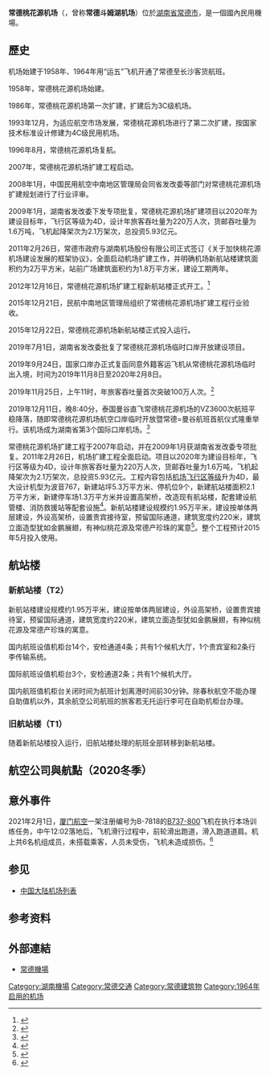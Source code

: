 {{noteTA
|G1 = Airport
|G2 = Unit
}}
{{Infobox airport
| name         = 常德桃花源机场
| nativename   = <small>Changde Taohuayuan Airport</small>
| image        = 
| image-width  = 
| caption      = 
| IATA         = CGD
| ICAO         = ZGCD
| type         = 民用
| operator     = 湖南省机場管理集團有限公司
| city-served  = [[常德市|常德]]
| location     = {{CHN}}[[湖南省|湖南省]][[常德市|常德市]]
| opened       = {{start date|1964}}
| closed       = <!-- {{end date|YYYY|MM|DD}} -->
| passenger_services_ceased = <!-- {{end date|YYYY|MM|DD}} -->
| elevation-m  = 
| metric-elev  = yes
| coordinates  = {{Coord|28|55|08|N|111|38|24|E|type:airport_region:CN|display=inline,title}}
| latd  =  28 | latm  = 55 | lats  = 08 | latNS  = N
| longd = 111 | longm = 38 | longs = 24 | longEW = E
| coordinates_region     = CN-43
| website                = {{URL|http://cda.hnjcjt.com/}}
| pushpin_map            = China
| pushpin_mapsize        = 220
| pushpin_map_caption    = 機場在中國的位置
| pushpin_label          = CGD/ZGCD
| pushpin_label_position = left
| r1-number    = 02/20
| r1-length-m  = 2,600
| r1-surface   = 混凝土
| metric-rwy   = yes
| stat-year    = 2018
| stat1-header = 客運量
| stat1-data   = 726,357 人次
| stat2-header = 貨運量
| stat2-data   = 609.7 公噸
| stat3-header = 起降架次
| stat3-data   = 83,942 架次
| footnotes    = 參考資料：中國民用航空局<ref>{{Cite web |url=http://www.caac.gov.cn/XXGK/XXGK/TJSJ/201603/t20160331_30105.html |title=2015年全国机场生产统计公报 |accessdate=2015-07-09 |date=2016-03-31 |archive-url=https://web.archive.org/web/20160423230847/http://www.caac.gov.cn/XXGK/XXGK/TJSJ/201603/t20160331_30105.html |archive-date=2016-04-23 |dead-url=yes }}</ref>
}}

'''常德桃花源机场'''（{{airport codes|CGD|ZGCD}}，曾称'''常德斗姆湖机场'''）位於[[湖南省|湖南省]][[常德市|常德市]]，是一個國內民用機場。

== 歷史 ==
机场始建于1958年、1964年用“运五”飞机开通了常德至长沙客货航班。

1958年，常德桃花源机场始建。

1986年，常德桃花源机场第一次扩建，扩建后为3C级机场。

1993年12月，为适应航空市场发展，常德桃花源机场进行了第二次扩建，按国家技术标准设计修建为4C级民用机场。

1996年8月，常德桃花源机场复航。

2007年，常德桃花源机场扩建工程启动。

2008年1月，中国民用航空中南地区管理局会同省发改委等部门对常德桃花源机场扩建规划进行了行业评审。

2009年1月，湖南省发改委下发专项批复，常德桃花源机场扩建项目以2020年为建设目标年，飞行区等级为4D，设计年旅客吞吐量为220万人次，货邮吞吐量为1.6万吨，飞机起降架次为2.1万架次，总投资5.93亿元。

2011年2月26日，常德市政府与湖南机场股份有限公司正式签订《关于加快桃花源机场建设发展的框架协议》，全面启动机场扩建工作，并明确机场新航站楼建筑面积约为2万平方米，站前广场建筑面积约为1.8万平方米，建设工期两年。

2012年12月16日，常德桃花源机场扩建工程新航站楼正式开工。<ref>{{Cite web |url=http://news.carnoc.com/list/199/199329.html |title=常德桃花源机场新航站楼暨站前广场破土动工 |access-date=2015-01-09 |archive-date=2020-11-16 |archive-url=https://web.archive.org/web/20201116132140/http://news.carnoc.com/list/199/199329.html }}</ref>

2015年12月21日，民航中南地区管理局组织了常德桃花源机场扩建工程行业验收。

2015年12月22日，常德桃花源机场新航站楼正式投入运行。

2019年7月1日，湖南省发改委批复了常德桃花源机场临时口岸开放建设项目。

2019年9月24日，国家口岸办正式复函同意外籍客运飞机从常德桃花源机场临时出入境，时间为2019年11月8日至2020年2月8日。

2019年11月25日，上午11时，年旅客吞吐量首次突破100万人次。<ref>{{Cite web |url=http://www.hn.xinhuanet.com/2019-11/26/c_1125275296.htm |title=常德桃花源机场年旅客吞吐量突破100万人次 |access-date=2019-12-17 |archive-date=2022-04-06 |archive-url=https://web.archive.org/web/20220406230841/http://www.hn.xinhuanet.com/2019-11/26/c_1125275296.htm }}</ref>

2019年12月11日，晚8:40分，泰国曼谷直飞常德桃花源机场的VZ3600次航班平稳降落，随即常德桃花源机场航空口岸临时开放暨常德=曼谷航班首航仪式隆重举行。该机场成为湖南省第3个国际口岸机场。<ref>{{Cite web |url=http://caacnews.com.cn/1/5/201912/t20191212_1287456.html |title=常德机场开通首条国际航线“常德=曼谷” |access-date=2019-12-17 |archive-date=2021-01-17 |archive-url=https://web.archive.org/web/20210117004511/http://caacnews.com.cn/1/5/201912/t20191212_1287456.html }}</ref>

常德桃花源机场扩建工程于2007年启动，并在2009年1月获湖南省发改委专项批复。2011年2月26日，机场扩建工程全面启动。项目以2020年为建设目标年，飞行区等级为4D，设计年旅客吞吐量为220万人次，货邮吞吐量为1.6万吨，飞机起降架次为2.1万架次，总投资5.93亿元。工程内容包括[[机场飞行区等级|机场飞行区等级]]升为4D，最大设计机型为波音767，新建站坪5.3万平方米、停机位9个，新建航站楼面积2.1万平方米，新建停车场1.3万平方米并设置高架桥，改造现有航站楼，配套建设航管楼、消防救援站等配套设施<ref>{{Cite web |url=http://news.carnoc.com/list/303/303712.html |title=常德机场新航站楼5月投用 本期建设9个停机位 |access-date=2015-01-09 |archive-date=2020-11-16 |archive-url=https://web.archive.org/web/20201116132238/http://news.carnoc.com/list/303/303712.html }}</ref>。新航站楼建设规模约1.95万平米，建设按单体两层建设，外设高架桥，设置贵宾接待室，预留国际通道，建筑宽度约220米，建筑立面造型犹如金鹏展翅，有神似桃花源及常德产珍珠的寓意<ref>{{Cite web |url=http://news.carnoc.com/list/193/193151.html |title=常德机场航站区设计方案通过审查　近期开工 |access-date=2015-01-09 |archive-date=2020-11-16 |archive-url=https://web.archive.org/web/20201116132215/http://news.carnoc.com/list/193/193151.html }}</ref>。整个工程预计2015年5月投入使用。

== 航站楼 ==
=== 新航站楼（T2） ===
新航站楼建设规模约1.95万平米，建设按单体两层建设，外设高架桥，设置贵宾接待室，预留国际通道，建筑宽度约220米，建筑立面造型犹如金鹏展翅，有神似桃花源及常德产珍珠的寓意。

国内航班设值机柜台14个，安检通道4条；共有1个候机大厅，1个贵宾室和2条行李传输系统。

国际航班设值机柜台3个，安检通道2条；共有1个候机大厅。

国内航班值机柜台关闭时间为航班计划离港时间前30分钟。除春秋航空不能办理自助值机以外，其余航空公司航班的旅客若无托运行李可在自助机柜台办理。
=== 旧航站楼（T1） ===
随着新航站楼投入运行，旧航站楼处理的航班全部转移到新航站楼。
== 航空公司與航點（2020冬季） ==
{{Airport-dest-list
| {{flagicon|PRC}} [[中國南方航空|中國南方航空]]（CZ）| [[北京大兴国际机场|北京/大兴]]、[[深圳宝安国际机场|深圳]]、[[广州白云国际机场|广州]]、[[珠海金湾机场|珠海]]、[[济南遥墙国际机场|济南]]
| {{flagicon|PRC}} [[北部湾航空|北部湾航空]]（GX）| [[南宁吴圩国际机场|南寧]]、[[海口美兰国际机场|海口]]、[[天津滨海国际机场|天津]]、[[西安咸阳国际机场|西安]]
| {{flagicon|PRC}} [[春秋航空|春秋航空]]（9C）| [[上海虹桥国际机场|上海虹桥]]、[[上海浦东国际机场|上海浦东]]、[[北海福成机场|北海]]、[[昆明长水国际机场|昆明]]、[[宁波栎社国际机场|宁波]]
| {{flagicon|PRC}} [[华夏航空|华夏航空]]（G5） | [[重庆江北国际机场|重庆/江北]]、[[泉州晋江国际机场|泉州]]、[[温州龙湾国际机场|温州]]
| {{flagicon|PRC}} [[中国东方航空|东方航空]]（MU） | [[成都双流国际机场|成都/双流]]、[[杭州萧山国际机场|杭州]]
| {{flagicon|PRC}} [[吉祥航空|吉祥航空]]（HO） | [[南京禄口国际机场|南京]]、[[惠州机场|惠州]]
| {{flagicon|THA}} [[泰國越捷航空|泰國越捷航空]]（VZ） | [[素万那普国际机场|曼谷/素万那普]]（2019.12-2020.2）

}}
== 意外事件 ==
2021年2月1日，[[厦门航空|厦门航空]]一架注册编号为B-7818的[[波音737|B737-800]]飞机在执行本场训练任务，中午12:02落地后，飞机滑行过程中，前轮滑出跑道，滑入跑道道肩。机上共6名机组成员，未搭载乘客，人员未受伤，飞机未造成损伤。<ref>{{Cite web |url=https://m.weibo.cn/detail/4599817139390579 |title=厦门航空微博：2月1日，厦门航空B737-800飞机在湖南常德机场执行本场训练任务…… |access-date=2021-02-01 |archive-date=2022-03-31 |archive-url=https://web.archive.org/web/20220331055533/https://m.weibo.cn/detail/4599817139390579 }}</ref>

== 参见 ==
*[[中国大陆机场列表|中国大陆机场列表]]

== 参考资料 ==
{{reflist}}

== 外部連結 ==
* [https://web.archive.org/web/20160921083536/http://cda.hnjcjt.com/ 常德機場]{{zh-cn}}

{{中华人民共和国机场}}

[[Category:湖南機場|Category:湖南機場]]
[[Category:常德交通|Category:常德交通]]
[[Category:常德建筑物|Category:常德建筑物]]
[[Category:1964年启用的机场|Category:1964年启用的机场]]